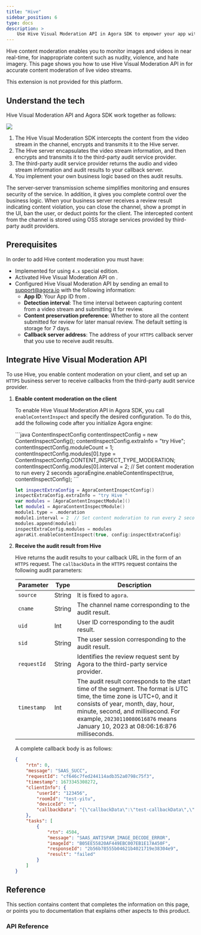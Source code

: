 ```yaml
---
title: "Hive"
sidebar_position: 6
type: docs
description: >
    Use Hive Visual Moderation API in Agora SDK to empower your app with accurate content moderation
---
```


Hive content moderation enables you to monitor images and videos in near real-time, for inappropriate content such as nudity, violence, and hate imagery. This page shows you how to use Hive Visual Moderation API in <Vg k="VSDK"/> for accurate content moderation of live video streams.

<PlatformWrapper notAllowed="android">
<PlatformWrapper notAllowed="ios">
This extension is not provided for this platform.
</PlatformWrapper>
</PlatformWrapper>
<PlatformWrapper notAllowed="web">
<PlatformWrapper notAllowed="macos">
<PlatformWrapper notAllowed="windows">
<PlatformWrapper notAllowed="flutter">
<PlatformWrapper notAllowed="react-native">

## Understand the tech

Hive Visual Moderation API and Agora SDK work together as follows:

![](/images/extensions-marketplace/hive-diagram.png)

1. The Hive Visual Moderation SDK intercepts the content from the video stream in the channel, encrypts and transmits it to the Hive server.
2. The Hive server encapsulates the video stream information, and then encrypts and transmits it to the third-party audit service provider.
3. The third-party audit service provider returns the audio and video stream information and audit results to your callback server.
4. You implement your own business logic based on thes audit results.

The server-server transmission scheme simplifies monitoring and ensures security of the service. In addition, it gives you complete control over the business logic. When your business server receives a review result indicating content violation, you can close the channel, show a prompt in the UI, ban the user, or deduct points for the client. The intercepted content from the channel is stored using OSS storage services provided by third-party audit providers.

## Prerequisites

In order to add Hive content moderation you must have:

- Implemented <Link to="../../../interactive-live-streaming/get-started/get-started-sdk"><Vg k="GET_STARTED"/> for <Vg k="ILS" /></Link> using <Vg k="VSDK" /> `4.x` special edition.
- Activated <Link to="{{Global.AGORA_CONSOLE_URL}}/marketplace/extension/introduce?serviceName=hive">Hive Visual Moderation API</Link> on <Vg k="CONSOLE" />.
- Configured Hive Visual Moderation API by sending an email to support@agora.io with the following information:
    - **App ID**: Your App ID from <Vg k="CONSOLE"/>.
    - **Detection interval**: The time interval between capturing content from a video stream and submitting it for review. 
    - **Content preservation preference**:	Whether to store all the content submitted for review for later manual review. The default setting is storage for 7 days.
    - **Callback server address**:	The address of your `HTTPS` callback server that you use to receive audit results.

## Integrate Hive Visual Moderation API

To use Hive, you enable content moderation on your client, and set up an `HTTPS` business server to receive callbacks from the third-party audit service provider.

1. **Enable content moderation on the client**

    To enable Hive Visual Moderation API in Agora SDK, you call `enableContentInspect` and specify the desired configuration. To do this, add the following code after you initialize Agora engine:

    <PlatformWrapper platform="android">
    ```java
    ContentInspectConfig contentInspectConfig = new ContentInspectConfig();
    contentInspectConfig.extraInfo = "try Hive";
    contentInspectConfig.moduleCount = 1;
    contentInspectConfig.modules[0].type = ContentInspectConfig.CONTENT_INSPECT_TYPE_MODERATION; 
    contentInspectConfig.modules[0].interval = 2; // Set content moderation to run every 2 seconds
    agoraEngine.enableContentInspect(true, contentInspectConfig);
    ```
    </PlatformWrapper>

    <PlatformWrapper platform="ios">

    ```swift
    let inspectExtraConfig = AgoraContentInspectConfig()
    inspectExtraConfig.extraInfo = "try Hive "
    var modules = [AgoraContentInspectModule]()
    let module1 = AgoraContentInspectModule()
    module1.type = .moderation  
    module1.interval = 2  // Set content moderation to run every 2 seconds
    modules.append(module1)
    inspectExtraConfig.modules = modules
    agoraKit.enableContentInspect(true, config:inspectExtraConfig)
    ```
    </PlatformWrapper>

2. **Receive the audit result from Hive**

    Hive returns the audit results to your callback URL in the form of an `HTTPS` request. The `callbackData` in the `HTTPS` request contains the following audit parameters:

    | Parameter |	Type |	Description |
    |-----------|--------|--------------|
    | `source`	| String | It is fixed to `agora`. |
    | `cname`	    | String |	The channel name corresponding to the audit result. |
    | `uid`	    | Int    | User ID corresponding to the audit result. |
    | `sid`       | String | The user session corresponding to the audit result. |
    | `requestId` |	String | Identifies the review request sent by Agora to the third-party service provider. |
    | `timestamp` |	Int | The audit result corresponds to the start time of the segment. The format is UTC time, the time zone is UTC+0, and it consists of year, month, day, hour, minute, second, and millisecond. For example, `20230110080616876` means January 10, 2023 at 08:06:16:876 milliseconds. |

    A complete callback body is as follows:

    ```json
    {
        "rtn": 0,
        "message": "SAAS_SUCC",
        "requestId": "cf646c7fed244114adb352a0798c75f3",
        "timestamp": 1673345308272,
        "clientInfo": {
            "userId": "123456",
            "roomId": "test-yitu",
            "deviceId": "",
            "callbackData": "{\"callbackData\":\"test-callbackData\",\"cname\":\"test-yitu\",\"requestId\":\"B05EE55820AF449EBC007EB1E17A450F\",\"sid\":\"B05EE55820AF449EBC007EB1E17A4511\",\"source\":\"agora\",\"timestamp\":20230110100827580,\"uid\":123456}"
        },
        "tasks": [
            {
                "rtn": 4504,
                "message": "SAAS_ANTISPAM_IMAGE_DECODE_ERROR",
                "imageId": "B05EE55820AF449EBC007EB1E17A450F",
                "responseId": "2b56b78555b04621b4021719e38304e9",
                "result": "failed"
            }
        ]
    }
    ```

## Reference

This section contains content that completes the information on this page, or points you to documentation that explains other aspects to this product.

### API Reference


</PlatformWrapper>
</PlatformWrapper>
</PlatformWrapper>
</PlatformWrapper>
</PlatformWrapper>